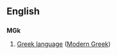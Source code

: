 ==English==

==={{abbreviation-old|en}}===
'''MGk'''
# [[Hellenic|Greek language]] ([[Modern Greek]])